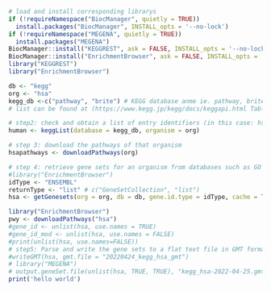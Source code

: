 ```r
# load and install corresponding librarys
if (!requireNamespace("BiocManager", quietly = TRUE))
  install.packages("BiocManager", INSTALL_opts = '--no-lock')
if (!requireNamespace("MEGENA", quietly = TRUE))
  install.packages("MEGENA")
BiocManager::install("KEGGREST", ask = FALSE, INSTALL_opts = '--no-lock')
BiocManager::install("EnrichmentBrowser", ask = FALSE, INSTALL_opts = '--no-lock')
library("KEGGREST")
library("EnrichmentBrowser")

db <- "kegg"
org <- "hsa"
kegg_db <-c("pathway", "brite") # KEGG database anme ie. pathway, brite, module, orthology, genome, genes
# list can be found at (https://www.kegg.jp/kegg/docs/keggapi.html Table 1)
```
```r
# step2: check and obtain a list of entry identifiers (in this case: hsa) and associated definition for a given database or a given set of database entries.
human <- keggList(database = kegg_db, organism = org)

```

```r
# step 3: download the pathways of that organism
hsapathways <- downloadPathways(org)
```
```r
# step 4: retrieve gene sets for an organism from databases such as GO and KEGG:
#library("EnrichmentBrowser")
idType <- "ENSEMBL"
returnType <- "list" # c("GeneSetCollection", "list")
hsa <- getGenesets(org = org, db = db, gene.id.type = idType, cache = TRUE, return.type=returnType)
```

```r
library("EnrichmentBrowser")
pwy <- downloadPathways("hsa")
#gene_id <- unlist(hsa, use.names = TRUE)
#gene_id_mod <- unlist(hsa, use.names = FALSE)
#print(unlist(hsa, use.names=FALSE))
# step5: Parse and write the gene sets to a flat text file in GMT format for other pathway enrichment analysis programs (e.g., GSEA):
#writeGMT(hsa, gmt.file = "20220424_kegg_hsa_gmt")
# library("MEGENA")
# output.geneSet.file(unlist(hsa, TRUE, TRUE), "kegg_hsa-2022-04-25.gmt")
print('hello world')
```
